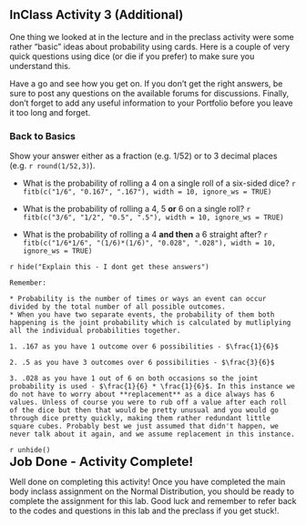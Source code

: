 ## InClass Activity 3 (Additional)

One thing we looked at in the lecture and in the preclass activity were some rather "basic" ideas about probability using cards. Here is a couple of very quick questions using dice (or die if you prefer) to make sure you understand this. 

Have a go and see how you get on. If you don't get the right answers, be sure to post any questions on the available forums for discussions. Finally, don't forget to add any useful information to your Portfolio before you leave it too long and forget.

### Back to Basics

Show your answer either as a fraction (e.g. 1/52) or to 3 decimal places (e.g. `r round(1/52,3)`).  

* What is the probability of rolling a 4 on a single roll of a six-sided dice? `r fitb(c("1/6", "0.167", ".167"), width = 10, ignore_ws = TRUE)`

* What is the probability of rolling a 4, 5 **or** 6 on a single roll? `r fitb(c("3/6", "1/2", "0.5", ".5"), width = 10, ignore_ws = TRUE)`

* What is the probability of rolling a 4 **and then** a 6 straight after? `r fitb(c("1/6*1/6", "(1/6)*(1/6)", "0.028", ".028"), width = 10, ignore_ws = TRUE)`

`r hide("Explain this - I dont get these answers")`
```block
Remember: 

* Probability is the number of times or ways an event can occur divided by the total number of all possible outcomes. 
* When you have two separate events, the probability of them both happening is the joint probability which is calculated by mutliplying all the individual probabilities together.

1. .167 as you have 1 outcome over 6 possibilities - $\frac{1}{6}$

2. .5 as you have 3 outcomes over 6 possibilities - $\frac{3}{6}$

3. .028 as you have 1 out of 6 on both occasions so the joint probability is used - $\frac{1}{6} * \frac{1}{6}$. In this instance we do not have to worry about **replacement** as a dice always has 6 values. Unless of course you were to rub off a value after each roll of the dice but then that would be pretty unusual and you would go through dice pretty quickly, making them rather redundant little square cubes. Probably best we just assumed that didn't happen, we never talk about it again, and we assume replacement in this instance.
```
`r unhide()`
<br>
<span style="font-size: 22px; font-weight: bold; color: var(--blue);">Job Done - Activity Complete!</span>

Well done on completing this activity! Once you have completed the main body inclass assignment on the Normal Distribution, you should be ready to complete the assignment for this lab. Good luck and remember to refer back to the codes and questions in this lab and the preclass if you get stuck!.
